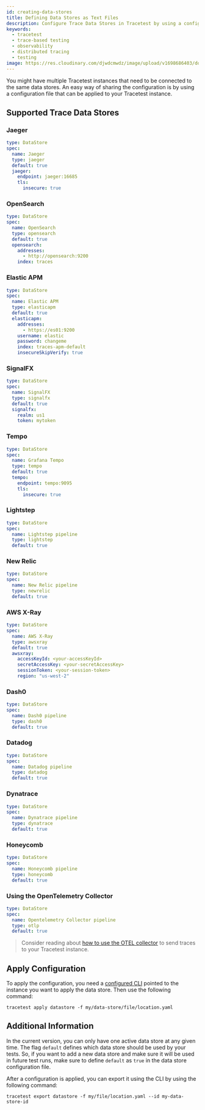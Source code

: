 ```yaml
---
id: creating-data-stores
title: Defining Data Stores as Text Files
description: Configure Trace Data Stores in Tracetest by using a configuration file that can be applied to your Tracetest instance.
keywords:
  - tracetest
  - trace-based testing
  - observability
  - distributed tracing
  - testing
image: https://res.cloudinary.com/djwdcmwdz/image/upload/v1698686403/docs/Blog_Thumbnail_14_rsvkmo.jpg
---
```


You might have multiple Tracetest instances that need to be connected to the same data stores. An easy way of sharing the configuration is by using a configuration file that can be applied to your Tracetest instance.

## Supported Trace Data Stores

### Jaeger

```yaml
type: DataStore
spec:
  name: Jaeger
  type: jaeger
  default: true
  jaeger:
    endpoint: jaeger:16685
    tls:
      insecure: true
```

### OpenSearch

```yaml
type: DataStore
spec:
  name: OpenSearch
  type: opensearch
  default: true
  opensearch:
    addresses:
      - http://opensearch:9200
    index: traces
```

### Elastic APM

```yaml
type: DataStore
spec:
  name: Elastic APM
  type: elasticapm
  default: true
  elasticapm:
    addresses:
      - https://es01:9200
    username: elastic
    password: changeme
    index: traces-apm-default
    insecureSkipVerify: true
```

### SignalFX

```yaml
type: DataStore
spec:
  name: SignalFX
  type: signalfx
  default: true
  signalfx:
    realm: us1
    token: mytoken
```

### Tempo

```yaml
type: DataStore
spec:
  name: Grafana Tempo
  type: tempo
  default: true
  tempo:
    endpoint: tempo:9095
    tls:
      insecure: true
```

### Lightstep

```yaml
type: DataStore
spec:
  name: Lightstep pipeline
  type: lightstep
  default: true
```

### New Relic

```yaml
type: DataStore
spec:
  name: New Relic pipeline
  type: newrelic
  default: true
```

### AWS X-Ray

```yaml
type: DataStore
spec:
  name: AWS X-Ray
  type: awsxray
  default: true
  awsxray:
    accessKeyId: <your-accessKeyId>
    secretAccessKey: <your-secretAccessKey>
    sessionToken: <your-session-token>
    region: "us-west-2"
```

### Dash0

```yaml
type: DataStore
spec:
  name: Dash0 pipeline
  type: dash0
  default: true
```

### Datadog

```yaml
type: DataStore
spec:
  name: Datadog pipeline
  type: datadog
  default: true
```

### Dynatrace

```yaml
type: DataStore
spec:
  name: Dynatrace pipeline
  type: dynatrace
  default: true
```

### Honeycomb

```yaml
type: DataStore
spec:
  name: Honeycomb pipeline
  type: honeycomb
  default: true
```

### Using the OpenTelemetry Collector

```yaml
type: DataStore
spec:
  name: Opentelemetry Collector pipeline
  type: otlp
  default: true
```

> Consider reading about [how to use the OTEL collector](/configuration/connecting-to-data-stores/opentelemetry-collector) to send traces to your Tracetest instance.

## Apply Configuration

To apply the configuration, you need a [configured CLI](/cli/configuring-your-cli) pointed to the instance you want to apply the data store. Then use the following command:

```
tracetest apply datastore -f my/data-store/file/location.yaml
```

## Additional Information

In the current version, you can only have one active data store at any given time. The flag `default` defines which data store should be used by your tests. So, if you want to add a new data store and make sure it will be used in future test runs, make sure to define `default` as `true` in the data store configuration file.

After a configuration is applied, you can export it using the CLI by using the following command:

```
tracetest export datastore -f my/file/location.yaml --id my-data-store-id
```
